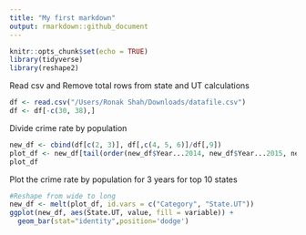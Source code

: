 ```yaml
---
title: "My first markdown"
output: rmarkdown::github_document
---
```


```r
knitr::opts_chunk$set(echo = TRUE)
library(tidyverse)
library(reshape2)
```

Read csv and Remove total rows from state and UT calculations
```r
df <- read.csv("/Users/Ronak Shah/Downloads/datafile.csv")
df <- df[-c(30, 38),]
```
Divide crime rate by population
```r
new_df <- cbind(df[c(2, 3)], df[,c(4, 5, 6)]/df[,9])
plot_df <- new_df[tail(order(new_df$Year...2014, new_df$Year...2015, new_df$Year...2016), 10), ]
plot_df
```



Plot the crime rate by population for 3 years for top 10 states

```r
#Reshape from wide to long
new_df <- melt(plot_df, id.vars = c("Category", "State.UT"))
ggplot(new_df, aes(State.UT, value, fill = variable)) +
  geom_bar(stat="identity",position='dodge')

```

